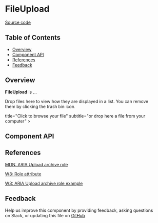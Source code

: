 
# **FileUpload**

[Source code](https://github.com/leemonade/bubbles/tree/main/packages/components/form/FileUpload)

## Table of Contents

<!-- START doctoc generated TOC please keep comment here to allow auto update -->
<!-- DON'T EDIT THIS SECTION, INSTEAD RE-RUN doctoc TO UPDATE -->

- [Overview](#overview)
- [Component API](#component-api)
- [References](#references)
- [Feedback](#feedback)

## Overview

**FileUpload** is ...

Drop files here to view how they are displayed in a list. You can remove them by clicking the trash bin icon.

<ThemeProvider>
  <FileUpload
    icon=<CloudUploadIcon height={32}></CloudUploadIcon>
    title="Click to browse your file"
    subtitle="or drop here a file from your computer"
  ></FileUpload>
</ThemeProvider>

## Component API

<Preview>
  <Story id="molecules-form-fileupload--playground" />
</Preview>

<Props of={FileUpload} />

## References

[MDN: ARIA Upload archive role](https://developer.mozilla.org/en-US/docs/Web/Accessibility/ARIA/Roles/upload-archive_role)

[W3: Role attribute](https://www.w3.org/WAI/PF/HTML/wiki/RoleAttribute)

[W3: ARIA Upload archive role example](https://www.w3.org/TR/2016/WD-wai-aria-practices-1.1-20160317/examples/upload-archive/upload-archive.html)

## Feedback

Help us improve this component by providing feedback, asking questions on Slack, or updating this file on
[GitHub](https://github.com/leemonade/bubbles/edit/main/packages/components/form/FileUpload.mdx)
